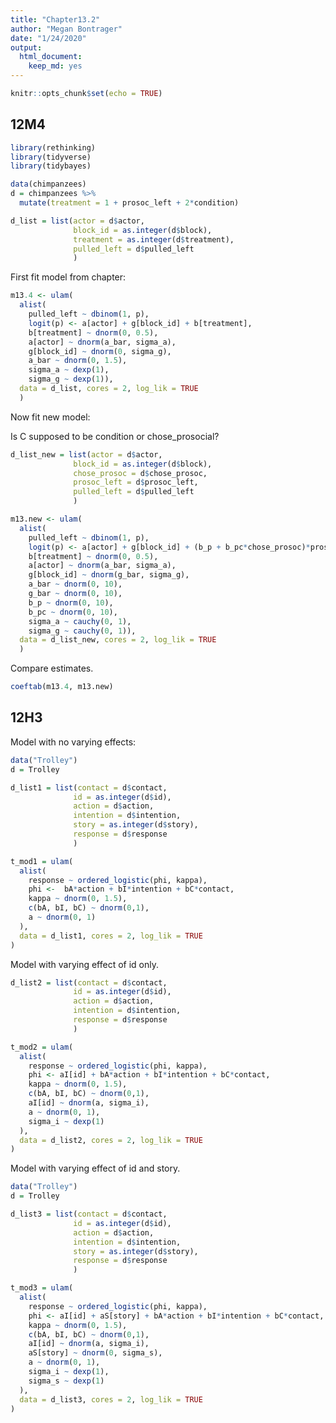 ```yaml
---
title: "Chapter13.2"
author: "Megan Bontrager"
date: "1/24/2020"
output: 
  html_document: 
    keep_md: yes
---
```


```r
knitr::opts_chunk$set(echo = TRUE)
```

## 12M4



```r

library(rethinking)
library(tidyverse)
library(tidybayes)

```

```r

data(chimpanzees)
d = chimpanzees %>% 
  mutate(treatment = 1 + prosoc_left + 2*condition)

d_list = list(actor = d$actor,
              block_id = as.integer(d$block),
              treatment = as.integer(d$treatment),
              pulled_left = d$pulled_left
              )
```


First fit model from chapter:

```r


m13.4 <- ulam(
  alist(
    pulled_left ~ dbinom(1, p),
    logit(p) <- a[actor] + g[block_id] + b[treatment], 
    b[treatment] ~ dnorm(0, 0.5),
    a[actor] ~ dnorm(a_bar, sigma_a),
    g[block_id] ~ dnorm(0, sigma_g),
    a_bar ~ dnorm(0, 1.5),
    sigma_a ~ dexp(1),
    sigma_g ~ dexp(1)),
  data = d_list, cores = 2, log_lik = TRUE
  )


```


Now fit new model:

Is C supposed to be condition or chose_prosocial?

```r

d_list_new = list(actor = d$actor,
              block_id = as.integer(d$block),
              chose_prosoc = d$chose_prosoc,
              prosoc_left = d$prosoc_left,
              pulled_left = d$pulled_left
              )

m13.new <- ulam(
  alist(
    pulled_left ~ dbinom(1, p),
    logit(p) <- a[actor] + g[block_id] + (b_p + b_pc*chose_prosoc)*prosoc_left, 
    b[treatment] ~ dnorm(0, 0.5),
    a[actor] ~ dnorm(a_bar, sigma_a),
    g[block_id] ~ dnorm(g_bar, sigma_g),
    a_bar ~ dnorm(0, 10),
    g_bar ~ dnorm(0, 10),
    b_p ~ dnorm(0, 10),
    b_pc ~ dnorm(0, 10),
    sigma_a ~ cauchy(0, 1),
    sigma_g ~ cauchy(0, 1)),
  data = d_list_new, cores = 2, log_lik = TRUE
  )

```

Compare estimates.

```r

coeftab(m13.4, m13.new)

```



## 12H3

Model with no varying effects:


```r
data("Trolley")
d = Trolley

d_list1 = list(contact = d$contact,
              id = as.integer(d$id),
              action = d$action,
              intention = d$intention,
              story = as.integer(d$story),
              response = d$response
              )

t_mod1 = ulam(
  alist(
    response ~ ordered_logistic(phi, kappa),
    phi <-  bA*action + bI*intention + bC*contact,
    kappa ~ dnorm(0, 1.5),
    c(bA, bI, bC) ~ dnorm(0,1),
    a ~ dnorm(0, 1)
  ),
  data = d_list1, cores = 2, log_lik = TRUE
)

```


Model with varying effect of id only.

```r

d_list2 = list(contact = d$contact,
              id = as.integer(d$id),
              action = d$action,
              intention = d$intention,
              response = d$response
              )

t_mod2 = ulam(
  alist(
    response ~ ordered_logistic(phi, kappa),
    phi <- aI[id] + bA*action + bI*intention + bC*contact,
    kappa ~ dnorm(0, 1.5),
    c(bA, bI, bC) ~ dnorm(0,1),
    aI[id] ~ dnorm(a, sigma_i), 
    a ~ dnorm(0, 1),
    sigma_i ~ dexp(1)
  ),
  data = d_list2, cores = 2, log_lik = TRUE
)

```


Model with varying effect of id and story.

```r
data("Trolley")
d = Trolley

d_list3 = list(contact = d$contact,
              id = as.integer(d$id),
              action = d$action,
              intention = d$intention,
              story = as.integer(d$story),
              response = d$response
              )

t_mod3 = ulam(
  alist(
    response ~ ordered_logistic(phi, kappa),
    phi <- aI[id] + aS[story] + bA*action + bI*intention + bC*contact,
    kappa ~ dnorm(0, 1.5),
    c(bA, bI, bC) ~ dnorm(0,1),
    aI[id] ~ dnorm(a, sigma_i), 
    aS[story] ~ dnorm(0, sigma_s), 
    a ~ dnorm(0, 1),
    sigma_i ~ dexp(1),
    sigma_s ~ dexp(1)
  ),
  data = d_list3, cores = 2, log_lik = TRUE
)

```
